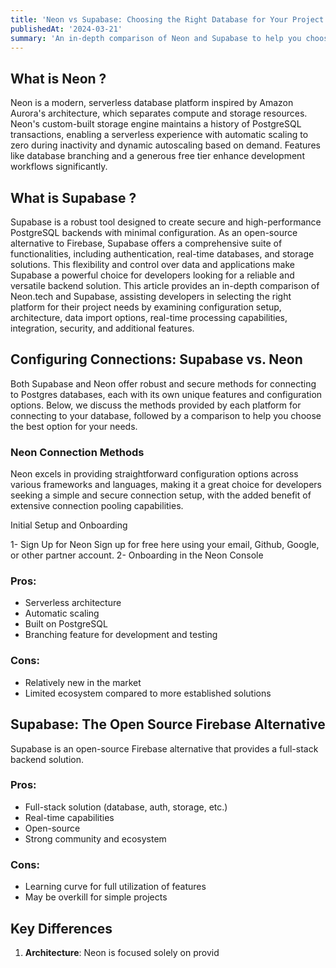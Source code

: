 ```yaml
---
title: 'Neon vs Supabase: Choosing the Right Database for Your Project'
publishedAt: '2024-03-21'
summary: 'An in-depth comparison of Neon and Supabase to help you choose the best database solution for your next project'
---
```


## What is Neon ?
Neon is a modern, serverless database platform inspired by Amazon Aurora's architecture, which separates compute and storage resources. Neon's custom-built storage engine maintains a history of PostgreSQL transactions, enabling a serverless experience with automatic scaling to zero during inactivity and dynamic autoscaling based on demand. Features like database branching and a generous free tier enhance development workflows significantly.

## What is Supabase ?

Supabase is a robust tool designed to create secure and high-performance PostgreSQL backends with minimal configuration. As an open-source alternative to Firebase, Supabase offers a comprehensive suite of functionalities, including authentication, real-time databases, and storage solutions. This flexibility and control over data and applications make Supabase a powerful choice for developers looking for a reliable and versatile backend solution.
This article provides an in-depth comparison of Neon.tech and Supabase, assisting developers in selecting the right platform for their project needs by examining configuration setup, architecture, data import options, real-time processing capabilities, integration, security, and additional features.

## Configuring Connections: Supabase vs. Neon

Both Supabase and Neon offer robust and secure methods for connecting to Postgres databases, each with its own unique features and configuration options. Below, we discuss the methods provided by each platform for connecting to your database, followed by a comparison to help you choose the best option for your needs.

### Neon Connection Methods
Neon excels in providing straightforward configuration options across various frameworks and languages, making it a great choice for developers seeking a simple and secure connection setup, with the added benefit of extensive connection pooling capabilities.

Initial Setup and Onboarding

1- Sign Up for Neon
Sign up for free here using your email, Github, Google, or other partner account.
2- Onboarding in the Neon Console

### Pros:
- Serverless architecture
- Automatic scaling
- Built on PostgreSQL
- Branching feature for development and testing

### Cons:
- Relatively new in the market
- Limited ecosystem compared to more established solutions

## Supabase: The Open Source Firebase Alternative

Supabase is an open-source Firebase alternative that provides a full-stack backend solution.

### Pros:
- Full-stack solution (database, auth, storage, etc.)
- Real-time capabilities
- Open-source
- Strong community and ecosystem

### Cons:
- Learning curve for full utilization of features
- May be overkill for simple projects

## Key Differences

1. **Architecture**: Neon is focused solely on provid